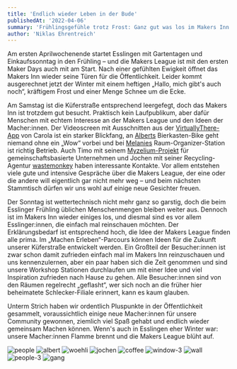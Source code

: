 ```yaml
---
title: 'Endlich wieder Leben in der Bude'
publishedAt: '2022-04-06'
summary: 'Frühlingsgefühle trotz Frost: Ganz gut was los im Makers Inn beim Esslinger Frühling mit eisigen Temperaturen.'
author: 'Niklas Ehrentreich'
---
```


Am ersten Aprilwochenende startet Esslingen mit Gartentagen und Einkaufssonntag in den Frühling – und die Makers League ist mit den ersten Maker Days auch mit am Start. Nach einer gefühlten Ewigkeit öffnet das Makers Inn wieder seine Türen für die Öffentlichkeit. Leider kommt ausgerechnet jetzt der Winter mit einem heftigen „Hallo, mich gibt's auch noch“, kräftigem Frost und einer Menge Schnee um die Ecke.

Am Samstag ist die Küferstraße entsprechend leergefegt, doch das Makers Inn ist trotzdem gut besucht. Praktisch kein Laufpublikum, aber dafür Menschen mit echtem Interesse an der Makers League und den Ideen der Macher:innen. Der Videoscreen mit Ausschnitten aus der [VirtuallyThere-App](https://www.virtuallytheremedia.com) von Carola ist ein starker Blickfang, an [Alberts](https://www.albert-ebenbichler.com) Bierkasten-Bike geht niemand ohne ein „Wow“ vorbei und bei [Melanies](https://woehli.de) Raum-Organizer-Station ist richtig Betrieb. Auch Timo mit seinem [Myzelium-Projekt](https://www.myzelium.com) für gemeinschaftsbasierte Unternehmen und Jochen mit seiner Recycling-Agentur [wastemonkey](https://wastemonkey.de) haben interessante Kontakte. Vor allem entstehen viele gute und intensive Gespräche über die Makers League, der eine oder die andere will eigentlich gar nicht mehr weg – und beim nächsten Stammtisch dürfen wir uns wohl auf einige neue Gesichter freuen.

Der Sonntag ist wettertechnisch nicht mehr ganz so garstig, doch die beim Esslinger Frühling üblichen Menschenmengen bleiben weiter aus. Dennoch ist im Makers Inn wieder einiges los, und diesmal sind es vor allem Esslinger:innen, die einfach mal reinschauen möchten. Der Erklärungsbedarf ist entsprechend hoch, die Idee der Makers League finden alle prima. Im „Machen Erleben“-Parcours können Ideen für die Zukunft unserer Küferstraße entwickelt werden. Ein Großteil der Besucher:innen ist zwar schon damit zufrieden einfach mal im Makers Inn reinzuschauen und uns kennenzulernen, aber ein paar haben sich die Zeit genommen und sind unsere Workshop Stationen durchlaufen um mit einer Idee und viel Inspiration zufrieden nach Hause zu gehen. Alle Besucher:innen sind von den Räumen regelrecht „geflasht“, wer sich noch an die früher hier beheimatete Schlecker-Filiale erinnert, kann es kaum glauben.

Unterm Strich haben wir ordentlich Pluspunkte in der Öffentlichkeit gesammelt, voraussichtlich einige neue Macher:innen für unsere Community gewonnen, ziemlich viel Spaß gehabt und endlich wieder gemeinsam Machen können. Wenn's auch in Esslingen eher Winter war: unsere Macher:innen Flamme brennt und die Makers League blüht auf.

![people](/blog/people.jpg)
![albert](/blog/albert.jpg)
![woehli](/blog/woehli.jpg)
![jochen](/blog/jochen.jpg)
![coffee](/blog/coffee.jpg)
![window-3](/blog/window-3.jpg)
![wall](/blog/wall.jpg)
![people-3](/blog/people-3.jpg)
![gang](/blog/gang.jpg)
